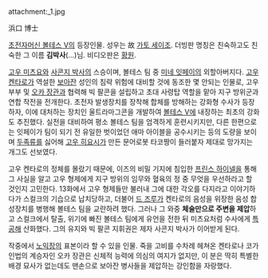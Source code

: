 attachment:_1.jpg

浜口 博士

[[초전자머신 볼테스 V]]의 등장인물. 성우는 故 [[가토 세이조]]. 더빙판 명칭은 친숙하고도 친숙한 그 이름 '''김박사'''(...)님. 비디오판은 [[황원]].

[[고우 미츠요]]와 [[사콘지 박사]]의 스승이며, 볼테스 팀 중 [[미네 잇페이]]의 외할아버지다. [[고우 켄타로]]가 역설한 [[보아잔]] 성인의 침략 위험에 대비할 것에 동조한 몇 안되는 인물로, 고우 부부 및 [[오카 장관]]과 협력해 빅 팔콘을 설립하고 초대 사령탑 역할을 맡아 지구 방위군과 연합 작전을 전개한다. 초전자 발생장치를 장착해 합체를 방해하는 강화형 수사가 등장하자, 이에 대처하는 장치인 울트라마그콘을 개발하여 [[볼테스 V]]에 내장하는 최초의 강화도 추진했다.
실전을 대비하여 평소 볼테스 팀을 엄격하게 훈련시키지만, 다른 한편으로는 잇페이가 팀이 되기 전 유일한 벗이었던 애마 아이블을 공수시키는 등의 도량을 보이며 [[두족류]]를 싫어해 [[고우 히요시]]가 만든 문어로봇 타코짱이 들러붙자 제대로 망가지는 개그도 선보였다.

고우 켄타로의 정체를 몰랐기 때문에, 이즈의 비밀 기지에 침입한 [[프린스 하이넬]]을 통해 그 사실을 알고 고우 형제에게 지구 방위의 임무와 혈육의 정 중 무엇을 우선하라고 할 것인지 고민한다. 13화에서 고우 형제들만 불러내 그에 대한 각오를 다지라고 이야기하다가 스컬크의 기습으로 납치당하고, 더불어 [[드 즈루]]가 켄타로의 음성을 위장한 음성 합성장치를 병행해 볼테스 팀을 교란하려 했다.
그러나 그 와중 '''체술만으로 주변을 제압'''하고 스컬크에서 탈출, 위기에 빠진 볼테스 팀에게 유언을 전한 뒤 미츠요처럼 수사에게 [[특공]]해 산화했다. 그의 유지와 빅 팔콘 지휘권은 제자 사콘지 박사가 이어받게 된다.

작중에서 [[노익장]]의 표본이라 할 수 있을 인물. 죽을 고비를 수차례 헤쳐온 켄타로나 코가 인법의 계승자인 오카 장관은 신체적 능력에 의심의 여지가 없지만, 이 분은 딱히 특별한 배경 묘사가 없는데도 맨손으로 보아잔 병사들을 제압하는 강인함을 자랑했다.  
